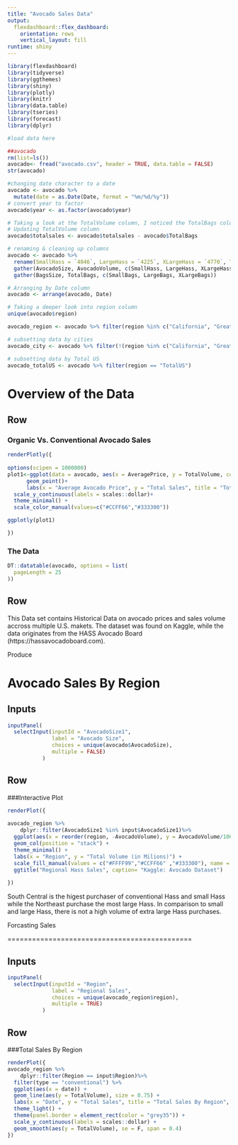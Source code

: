 ```yaml
---
title: "Avocado Sales Data"
output: 
  flexdashboard::flex_dashboard:
    orientation: rows
    vertical_layout: fill
runtime: shiny 
---
```


```r
library(flexdashboard)
library(tidyverse)
library(ggthemes)
library(shiny)
library(plotly)
library(knitr)
library(data.table)
library(tseries)
library(forecast)
library(dplyr)

```


```r
#load data here 

##avocado 
rm(list=ls())
avocado<- fread("avocado.csv", header = TRUE, data.table = FALSE) 
str(avocado)

#changing date character to a date 
avocado <- avocado %>%
  mutate(date = as.Date(Date, format = "%m/%d/%y"))
# convert year to factor
avocado$year <- as.factor(avocado$year)

# Taking a look at the TotalVolume column, I noticed the TotalBags column was added to the TotalVolume column skewing the actual volume
# Updating TotalVolume column
avocado$totalsales <- avocado$totalsales - avocado$TotalBags

# renaming & cleaning up columns
avocado <- avocado %>% 
  rename(SmallHass = `4046`, LargeHass = `4225`, XLargeHass = `4770`, TotalVolume = totalsales)%>%
  gather(AvocadoSize, AvocadoVolume, c(SmallHass, LargeHass, XLargeHass))%>%
  gather(BagsSize, TotalBags, c(SmallBags, LargeBags, XLargeBags))

# Arranging by Date column       
avocado <- arrange(avocado, Date)

# Taking a deeper look into region column
unique(avocado$region)

avocado_region <- avocado %>% filter(region %in% c("California", "GreatLakes", "Midsouth", "Northeast", "Plains", "SouthCentral", "Southeast",  "West"))

# subsetting data by cities
avocado_city <- avocado %>% filter(!(region %in% c("California", "GreatLakes", "Midsouth", "Northeast", "Plains", "SouthCentral", "Southeast",  "West", "TotalUS")))

# subsetting data by Total US
avocado_totalUS <- avocado %>% filter(region == "TotalUS")


```

Overview of the Data 
==============================

Row {data-width=650}
---------------------------------------
### Organic Vs. Conventional Avocado Sales 

```r
renderPlotly({
  
options(scipen = 1000000)
plot1<-ggplot(data = avocado, aes(x = AveragePrice, y = TotalVolume, color = type))+
      geom_point()+
      labs(x = "Average Avocado Price", y = "Total Sales", title = "Total Sales Volume by Average Avocado Price", subtitle = "Organic Vs. Conventional", caption = "Kaggle:Avocado Dataset")+
  scale_y_continuous(labels = scales::dollar)+
  theme_minimal() +
  scale_color_manual(values=c("#CCFF66","#333300"))

ggplotly(plot1)

})

```


### The Data 

```r
DT::datatable(avocado, options = list(
  pageLength = 25
))
```


Row {data-width=350}
-----------------------------------

  This Data set contains Historical Data on avocado prices and sales volume accross multiple U.S. makets. The dataset was found on Kaggle, while the data originates from the HASS Avocado Board (https://hassavocadoboard.com). 

  Produce 



Avocado Sales By Region 
=============================
Inputs {.sidebar}
-------------------------------------

```r
inputPanel(
  selectInput(inputId = "AvocadoSize1",   
              label = "Avocado Size",
              choices = unique(avocado$AvocadoSize),
              multiple = FALSE)
           )
```


Row 
--------------------------------------

###Interactive Plot 

```r
renderPlot({
  
avocado_region %>%
    dplyr::filter(AvocadoSize1 %in% input$AvocadoSize1)%>%
  ggplot(aes(x = reorder(region, -AvocadoVolume), y = AvocadoVolume/1000000, fill = AvocadoSize)) +
  geom_col(position = "stack") +
  theme_minimal() +
  labs(x = "Region", y = "Total Volume (in Milions)") +
  scale_fill_manual(values = c("#FFFF99","#CCFF66" ,"#333300"), name = "Avocado Size") +
  ggtitle("Regional Hass Sales", caption= "Kaggle: Avocado Dataset")
          
})

```

South Central is the higest purchaser of conventional Hass and small Hass while the Northeast purchase the most large Hass. In comparison to small and large Hass, there is not a high volume of extra large Hass purchases.

Forcasting Sales 

=============================================

Inputs {.sidebar}
-------------------------------------

```r
inputPanel(
  selectInput(inputId = "Region",   
              label = "Regional Sales",
              choices = unique(avocado_region$region),
              multiple = TRUE)
           )
```

Row
-------------------------------------

###Total Sales By Region
```r
renderPlot({
avocado_region %>% 
    dplyr::filter(Region == input$Region)%>%
  filter(type == "conventional") %>%
  ggplot(aes(x = date)) +
  geom_line(aes(y = TotalVolume), size = 0.75) +
  labs(x = "Date", y = "Total Sales", title = "Total Sales By Region", subtitle = "Line Plot", caption = "Kaggle:Avocado Dataset") +
  theme_light() +
  theme(panel.border = element_rect(color = "grey35")) +
  scale_y_continuous(labels = scales::dollar) +
  geom_smooth(aes(y = TotalVolume), se = F, span = 0.4)
})
  
```

